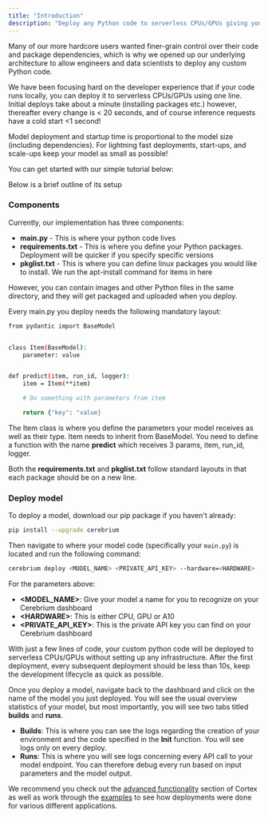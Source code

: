 ```yaml
---
title: "Introduction"
description: "Deploy any Python code to serverless CPUs/GPUs giving you fine-grain control"
---
```


Many of our more hardcore users wanted finer-grain control over their code and package dependencies, which is why we opened up our underlying architecture to allow engineers and data scientists to deploy
any custom Python code.

We have been focusing hard on the developer experience that if your code runs locally, you can deploy it to serverless CPUs\/GPUs using one line.
Initial deploys take about a minute (installing packages etc.) however, thereafter every change is \< 20 seconds, and of course inference requests have a cold start \<1 second!

<Note>
Model deployment and startup time is proportional to the model size (including dependencies). For lightning fast deployments, start-ups, and scale-ups keep your model as small as possible!
</Note>

You can get started with our simple tutorial below:

Below is a brief outline of its setup

### Components

Currently, our implementation has three components:

- **main.py** - This is where your python code lives
- **requirements.txt** - This is where you define your Python packages. Deployment will be quicker if you specify specific versions
- **pkglist.txt** - This is where you can define linux packages you would like to install. We run the apt-install command for items in here

However, you can contain images and other Python files in the same directory, and they will get packaged and uploaded when you deploy.

Every main.py you deploy needs the following mandatory layout:

```bash
from pydantic import BaseModel


class Item(BaseModel):
    parameter: value


def predict(item, run_id, logger):
    item = Item(**item)

    # Do something with parameters from item

    return {"key": "value}
```

The Item class is where you define the parameters your model receives as well as their type. Item needs to inherit from BaseModel.
You need to define a function with the name **predict** which receives 3 params, item, run_id, logger.

Both the **requirements.txt** and **pkglist.txt** follow standard layouts in that each package should be on a new line.

### Deploy model

To deploy a model, download our pip package if you haven't already:

```bash
pip install --upgrade cerebrium
```

Then navigate to where your model code (specifically your `main.py`) is located and run the following command:

```bash
cerebrium deploy <MODEL_NAME> <PRIVATE_API_KEY> --hardware=<HARDWARE>
```

For the parameters above:

- **\<MODEL_NAME\>**: Give your model a name for you to recognize on your Cerebrium dashboard
- **\<HARDWARE\>**: This is either CPU, GPU or A10
- **\<PRIVATE_API_KEY\>**: This is the private API key you can find on your Cerebrium dashboard

With just a few lines of code, your custom python code will be deployed to serverless CPUs/GPUs without setting up any infrastructure. After the first deployment,
every subsequent deployment should be less than 10s, keep the development lifecycle as quick as possible.

Once you deploy a model, navigate back to the dashboard and click on the name of the model you just
deployed. You will see the usual overview statistics of your model, but most importantly, you will see two tabs titled <b>builds</b> and <b>runs</b>.

- <b>Builds</b>: This is where you can see the logs regarding the creation of your environment and the code specified in the <b>Init</b> function. You will see logs only on every deploy.
- <b>Runs</b>: This is where you will see logs concerning every API call to your model endpoint. You can therefore debug every run based on input parameters and the model output.

We recommend you check out the [advanced functionality](/cerebrium/cortex/advanced-functionality) section of Cortex as well as work through the [examples](/coretex/examples) to see how deployments were done for various different applications.


